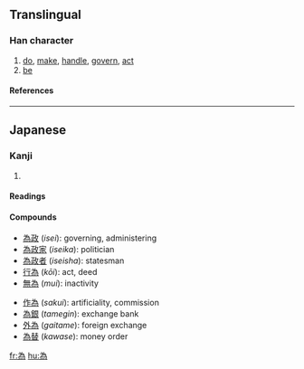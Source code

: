 {{see|爲}}

==Translingual==
{{stroke order|type=animate}}
===Han character===
{{Han char|rn=86|rad=火|as=05|sn=9|four=2022<sub>7</sub>|canj=戈大弓火 (IKNF)}}
# [[do]], [[make]], [[handle]], [[govern]], [[act]]
# [[be]]
====References====
{{Han ref|kx=0669.101|dkj=18981|hdz=32198.110|uh=70BA|ud=28858|bh=ACB0|bd=44208}}

----

==Japanese==
===Kanji===
{{ja-kanji|grade=c|rs=火05}}
# {{defn|Japanese}} 
====Readings====
{{ja-readings|on=[[い]] (''i'')|kun=[[ため]] (''tame''), [[な.る]] ([[為る]], ''naru''), [[な.す]] ([[為す]], ''nasu''), [[す.る]] ([[為る]], ''suru''), [[たり]] (''tari''), [[つく.る]] ([[為る]], ''tsukuru''), [[なり]] (''nari'')|nanori=[[びい]] (''bii'')}}

====Compounds====
{{top2}}
* [[為政]] (''isei''): governing, administering
* [[為政家]] (''iseika''): politician
* [[為政者]] (''iseisha''): statesman
* [[行為]] (''kōi''): act, deed
* [[無為]] (''mui''): inactivity
{{mid2}}
* [[作為]] (''sakui''): artificiality, commission
* [[為銀]] (''tamegin''): exchange bank
* [[外為]] (''gaitame''): foreign exchange
* [[為替]] (''kawase''): money order
{{bottom}}
[[fr:為]]
[[hu:為]]